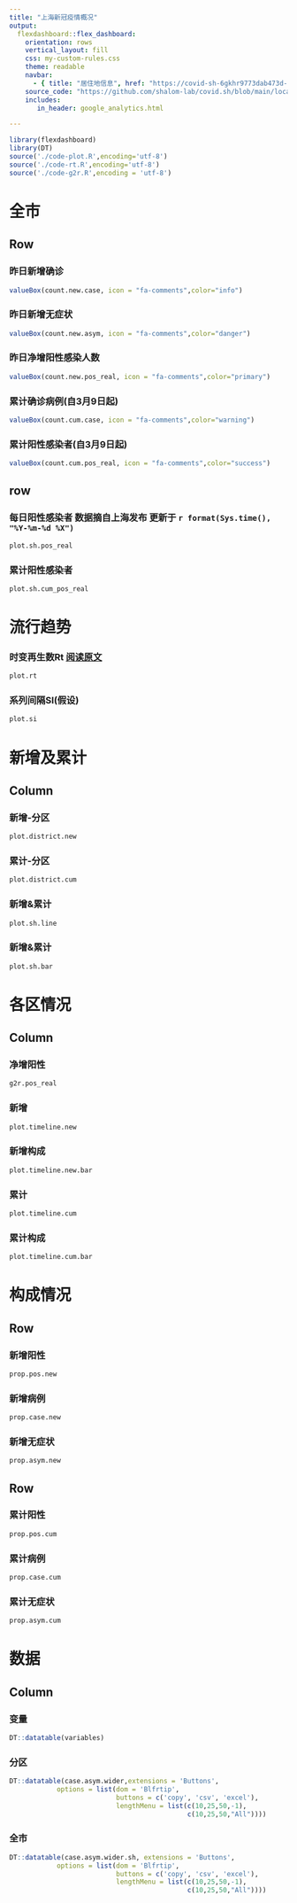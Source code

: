 ```yaml
---
title: "上海新冠疫情概况"
output: 
  flexdashboard::flex_dashboard:
    orientation: rows
    vertical_layout: fill
    css: my-custom-rules.css
    theme: readable
    navbar:
      - { title: "居住地信息", href: "https://covid-sh-6gkhr9773dab473d-1257749604.ap-shanghai.app.tcloudbase.com/map", align: right }
    source_code: "https://github.com/shalom-lab/covid.sh/blob/main/local/index.Rmd"
    includes:
       in_header: google_analytics.html

---
```


```r
library(flexdashboard)
library(DT)
source('./code-plot.R',encoding='utf-8')
source('./code-rt.R',encoding='utf-8')
source('./code-g2r.R',encoding = 'utf-8')
```


# 全市

Row {data-height=200}
--------------------------------------------------------------------

### 昨日新增确诊
```r
valueBox(count.new.case, icon = "fa-comments",color="info")
```

### 昨日新增无症状
```r
valueBox(count.new.asym, icon = "fa-comments",color="danger")
```

### 昨日净增阳性感染人数
```r
valueBox(count.new.pos_real, icon = "fa-comments",color="primary")

```

### 累计确诊病例(自3月9日起)
```r
valueBox(count.cum.case, icon = "fa-comments",color="warning")
```

### 累计阳性感染者(自3月9日起)
```r
valueBox(count.cum.pos_real, icon = "fa-comments",color="success")
```


row {data-height=800}
-----------------------------------------------------------------------
### 每日阳性感染者 数据摘自上海发布 更新于 `r format(Sys.time(), "%Y-%m-%d %X")`

```r
plot.sh.pos_real
```

### 累计阳性感染者

```r
plot.sh.cum_pos_real
```

# 流行趋势

### 时变再生数Rt [阅读原文](https://blog-7gi7tsfg85e1922f-1257749604.ap-shanghai.app.tcloudbase.com/posts/epi/covid-rt.html) { data-width=800 }
```r
plot.rt

```

### 系列间隔SI(假设) { data-width=400 }

```r
plot.si

```

# 新增及累计

Column {.tabset}
-----------------------------------------------------------------------

###  新增-分区

```r
plot.district.new

```

### 累计-分区
```r
plot.district.cum
```
###  新增&累计

```r
plot.sh.line
```

###  新增&累计

```r
plot.sh.bar

```

# 各区情况


Column { .tabset }
-----------------------------------------------------------------------
### 净增阳性
```r
g2r.pos_real
```

### 新增

```r
plot.timeline.new

```

### 新增构成

```r
plot.timeline.new.bar

```

### 累计

```r
plot.timeline.cum
```

### 累计构成

```r
plot.timeline.cum.bar
```


# 构成情况

    
Row {data-height=500}
-------------------------------------
    
### 新增阳性
    
```r
prop.pos.new
```

### 新增病例

```r
prop.case.new
```   

### 新增无症状

```r
prop.asym.new
```   

Row {data-height=500}
-------------------------------------

### 累计阳性
    
```r
prop.pos.cum
``` 

 
### 累计病例
    
```r
prop.case.cum
```

### 累计无症状

```r
prop.asym.cum
```   

<!-- # 居住地信息 -->

<!-- ```{r} -->
<!-- plot.map.location -->

<!-- ``` -->

# 数据

Column { .tabset }
------------------------------------------------

### 变量
```r
DT::datatable(variables)
```


### 分区
```r
DT::datatable(case.asym.wider,extensions = 'Buttons',
            options = list(dom = 'Blfrtip',
                           buttons = c('copy', 'csv', 'excel'),
                           lengthMenu = list(c(10,25,50,-1),
                                             c(10,25,50,"All"))))
```
### 全市
```r
DT::datatable(case.asym.wider.sh, extensions = 'Buttons',
            options = list(dom = 'Blfrtip',
                           buttons = c('copy', 'csv', 'excel'),
                           lengthMenu = list(c(10,25,50,-1),
                                             c(10,25,50,"All"))))
```
